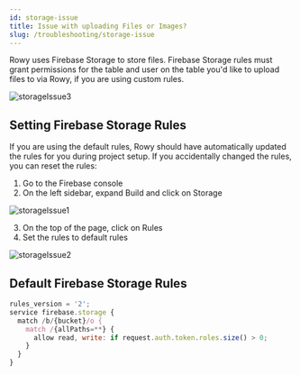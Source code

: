 ```yaml
---
id: storage-issue
title: Issue with uploading Files or Images?
slug: /troubleshooting/storage-issue
---
```



Rowy uses Firebase Storage to store files. Firebase Storage rules must grant permissions for the table and user on the table you'd like to upload files to via Rowy, if you are using custom rules.

<img src={storageIssue3} alt="storageIssue3" />

## Setting Firebase Storage Rules

If you are using the default rules, Rowy should have automatically updated the rules for you during project setup. If you accidentally changed the rules, you can reset the rules:

1. Go to the Firebase console
2. On the left sidebar, expand Build and click on Storage

<img src={storageIssue1} alt="storageIssue1" />

3. On the top of the page, click on Rules
4. Set the rules to default rules

<img src={storageIssue2} alt="storageIssue2" />

## Default Firebase Storage Rules

```js
rules_version = '2';
service firebase.storage {
  match /b/{bucket}/o {
    match /{allPaths=**} {
      allow read, write: if request.auth.token.roles.size() > 0;
    }
  }
}
```